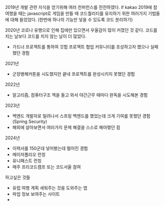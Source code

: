 2019년
개발 관련 지식을 얻기위해 여러 컨퍼런스를 전전하였다. if kakao 2019에 참여했을 때는 javascript로 게임을 만들 때 코드퀄리티를 유지하기 위한 여러가지 기법들에 대해 들었었다. (한번에 하나의 기능만 넣을 수 있도록 코드 분리하기)

2020년
코로나 유행으로 인해 집에만 있으면서 우울감이 많이 커졌던 것 같다. 코드를 치는 날보다 코드를 치지 않는 날이 더 많았다.

- 가드너 프로젝트를 통하여 깃헙 프로젝트 협업 커뮤니티를 조성하고자 했으나 실패했던 경험

2021년

- 군장병해커톤을 시도했지만 끝내 프로젝트를 완성시키지 못했던 경험

2022년

- 알고리즘, 컴퓨터구조 책을 들고 와서 야간근무 때마다 완독을 시도해본 경험

2023년

- 백엔드 개발자로 밀려나서 스프링 백엔드를 했었는데 크게 기여를 못했던 경험(Spring Security)
- 해외에 살아보면서 여러가지 문제 해결을 스스로 해야했던 점

2024년

- 이력서를 150군데 넣어봤는데 떨어진 경험
- 메이저폴리오 런칭
- 유니패스트 런칭
- 매주 프리코드캠프 또는 코드서울 참여

하고싶은 것들

- 유럽 여행 계획 세워주는 것을 도와주는 앱
- 파업 정보 보여주는 사이트
-
